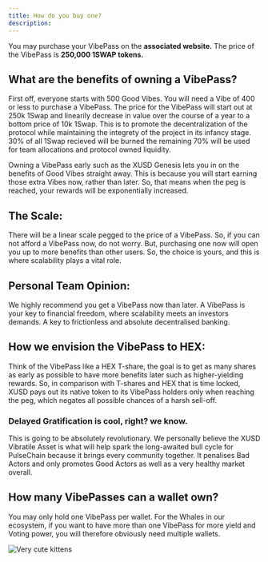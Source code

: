 ```yaml
---
title: How do you buy one?
description: 
---
```


You may purchase your VibePass on the **associated website.**
The price of the VibePass is **250,000 1SWAP tokens.**

## **What are the benefits of owning a VibePass?**

First off, everyone starts with 500 Good Vibes. You will need a Vibe of 400 or less to purchase a VibePass. The price for the VibePass will start out at 250k 1Swap and linearily decrease in value over the course of a year to a bottom price of 10k 1Swap.
This is to promote the decentralization of the protocol while maintaining the integrety of the project in its infancy stage. 30% of all 1Swap recieved will be burned the remaining 70% will be used for team allocations and protocol owned liquidity. 

Owning a VibePass early such as the XUSD Genesis lets you in on the benefits of Good Vibes straight away. This is because you will start earning those extra Vibes now, rather than later. So, that means when the peg is reached, your rewards will be exponentially increased.

## **The Scale:** 

There will be a linear scale pegged to the price of a VibePass. So, if you can not afford a VibePass now, do not worry. But, purchasing one now will open you up to more benefits than other users.
So, the choice is yours, and this is where scalability plays a vital role.

## **Personal Team Opinion:**

We highly recommend you get a VibePass now than later. A VibePass is your key to financial freedom, where scalability meets an investors demands. A key to frictionless and absolute decentralised banking.

## **How we envision the VibePass to HEX:** 

Think of the VibePass like a HEX T-share, the goal is to get as many shares as early as possible to have more benefits later such as higher-yielding rewards.
So, in comparison with T-shares and HEX that is time locked, XUSD pays out its native token to its VibePass holders only when reaching the peg, which negates all possible chances of a harsh sell-off.

### Delayed Gratification is cool, right? we know.

This is going to be absolutely revolutionary. We personally believe the XUSD Vibratile Asset is what will help spark the long-awaited bull cycle for PulseChain because it brings every community together. 
It penalises Bad Actors and only promotes Good Actors as well as a very healthy market overall.

## **How many VibePasses can a wallet own?**

You may only hold one VibePass per wallet. For the Whales in our ecosystem, if you want to have more than one VibePass for more yield and Voting power, you will therefore obviously need multiple wallets.



![Very cute kittens](/XUSDVibePassflowchart.jpg 'XUSD VibePass')

